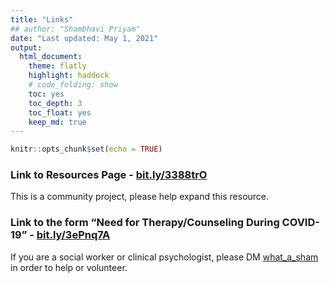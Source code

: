 ```yaml
---
title: "Links"
## author: "Shambhavi Priyam"
date: "Last updated: May 1, 2021"
output:
  html_document:
    theme: flatly
    highlight: haddock
    # code_folding: show
    toc: yes
    toc_depth: 3
    toc_float: yes
    keep_md: true
---
```


```r
knitr::opts_chunk$set(echo = TRUE)
```

### Link to Resources Page - [bit.ly/3388trO](https://shambhavipriyam.github.io/covid_communityMH/index.html)
This is a community project, please help expand this resource. 

### Link to the form "Need for Therapy/Counseling During COVID-19" - [bit.ly/3ePnq7A](https://forms.gle/1BwEE94jK5uoBAtX6)
If you are a social worker or clinical psychologist, please DM [what_a_sham](https://www.instagram.com/what_a_sham/) in order to help or volunteer.